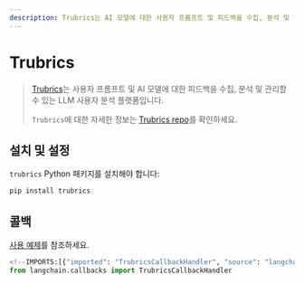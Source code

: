 ```yaml
---
description: Trubrics는 AI 모델에 대한 사용자 프롬프트 및 피드백을 수집, 분석 및 관리할 수 있는 LLM 사용자 분석 플랫폼입니다.
---
```


# Trubrics

> [Trubrics](https://trubrics.com)는 사용자 프롬프트 및 AI 모델에 대한 피드백을 수집, 분석 및 관리할 수 있는 LLM 사용자 분석 플랫폼입니다.
> 
> `Trubrics`에 대한 자세한 정보는 [Trubrics repo](https://github.com/trubrics/trubrics-sdk)를 확인하세요.

## 설치 및 설정

`trubrics` Python 패키지를 설치해야 합니다:

```bash
pip install trubrics
```


## 콜백

[사용 예제](/docs/integrations/callbacks/trubrics)를 참조하세요.

```python
<!--IMPORTS:[{"imported": "TrubricsCallbackHandler", "source": "langchain.callbacks", "docs": "https://api.python.langchain.com/en/latest/callbacks/langchain_community.callbacks.trubrics_callback.TrubricsCallbackHandler.html", "title": "Trubrics"}]-->
from langchain.callbacks import TrubricsCallbackHandler
```